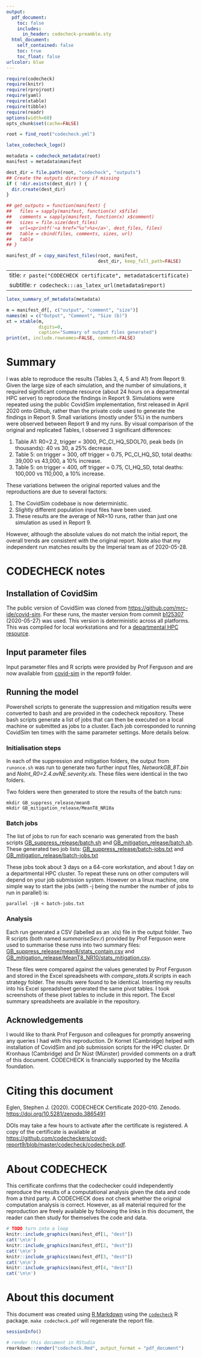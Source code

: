 ```yaml
---
output:
  pdf_document:
    toc: false
    includes:
      in_header: codecheck-preamble.sty
  html_document:
    self_contained: false
    toc: true
    toc_float: false
urlcolor: blue
---
```


```r
require(codecheck)
require(knitr)
require(rprojroot)
require(yaml)
require(xtable)
require(tibble)
require(readr)
options(width=60)
opts_chunk$set(cache=FALSE)

root = find_root("codecheck.yml")
```

```r
latex_codecheck_logo()
```

```r
metadata = codecheck_metadata(root)
manifest = metadata$manifest

dest_dir = file.path(root, "codecheck", "outputs")
## Create the outputs directory if missing
if ( !dir.exists(dest_dir) ) {
  dir.create(dest_dir)
}

## get_outputs = function(manifest) {
##   files = sapply(manifest, function(x) x$file)
##   comments = sapply(manifest, function(x) x$comment)
##   sizes = file.size(dest_files)
##   url=sprintf('<a href="%s">%s</a>', dest_files, files)
##   table = cbind(files, comments, sizes, url)
##   table
## }

manifest_df = copy_manifest_files(root, manifest,
                                  dest_dir, keep_full_path=FALSE)
```

---
title: `r paste("CODECHECK certificate", metadata$certificate)`
subtitle: `r codecheck:::as_latex_url(metadata$report)`
---

```r
latex_summary_of_metadata(metadata)
```

```r
m = manifest_df[, c("output", "comment", "size")]
names(m) = c("Output", "Comment", "Size (b)")
xt = xtable(m,
            digits=0,
            caption="Summary of output files generated")
print(xt, include.rownames=FALSE, comment=FALSE)
```


\clearpage
# Summary
I was able to reproduce the results (Tables 3, 4, 5 and A1) from
Report 9.  Given the large size of each simulation, and the number of
simulations, it required significant compute resource (about 24 hours
on a departmental HPC server) to reproduce the findings in Report 9.
Simulations were repeated using the public CovidSim implementation,
first released in April 2020 onto Github, rather than the private code
used to generate the findings in Report 9.  Small variations
(mostly under 5\%) in the numbers were observed between Report 9 and my
runs.  By visual comparison of the original and replicated Tables, I
observed 3 significant differences:


1. Table A1: R0=2.2, trigger = 3000, PC_CI_HQ_SDOL70, peak
   beds (in thousands): 40 vs 30, a 25% decrease.
2. Table 5: on trigger = 300, off trigger = 0.75, PC_CI_HQ_SD,
   total deaths: 39,000 vs 43,000, a 10% increase.
3. Table 5: on trigger = 400, off trigger = 0.75, CI_HQ_SD,
   total deaths: 100,000 vs 110,000, a 10% increase.
   

These variations between the original reported values and the
reproductions are due to several factors:

1. The CovidSim codebase is now deterministic.
2. Slightly different population input files have been used.
3. These results are the average of NR=10 runs, rather than just one
   simulation as used in Report 9.

However, although the absolute values do not match the initial report,
the overall trends are consistent with the original report.  Note also
that my independent run matches results by the Imperial team as of
2020-05-28.

# CODECHECK notes

## Installation of CovidSim

The public version of CovidSim was cloned from
<https://github.com/mrc-ide/covid-sim>.  For these runs, the master
version from commit [b125307](https://github.com/mrc-ide/covid-sim/commit/b125307e13d0a5226bff78b472b61a51516064e7) (2020-05-27) was used.  This version is
deterministic across all platforms.  This was compiled for local
workstations and for a [departmental HPC resource](https://www.maths.cam.ac.uk/computing/faculty-hpc-system-fawcett).


## Input parameter files

Input parameter files and R scripts were provided by Prof Ferguson and
are now available from
[covid-sim](https://github.com/mrc-ide/covid-sim) in the report9
folder.

## Running the model

Powershell scripts to generate the suppression and mitigation results
were converted to bash and are provided in the codecheck repository.
These bash scripts generate a list of jobs that can then be executed
on a local machine or submitted as jobs to a cluster.  Each job
corresponded to running CovidSim ten times with the same parameter
settings.  More details below.

### Initialisation steps

In each of the suppression and mitigation folders, the output from
`runonce.sh` was run to generate two further input files,
*NetworkGB_8T.bin* and *NoInt_R0=2.4.avNE.severity.xls.* These files
were identical in the two folders.

Two folders were then generated to store the results of the batch runs:

```
mkdir GB_suppress_release/mean8
mkdir GB_mitigation_release/MeanT8_NR10a
```

### Batch jobs

The list of jobs to run for each scenario was generated from the bash
scripts
[GB_suppress_release/batch.sh](https://github.com/codecheckers/covid-report9/blob/master/GB_suppress_release/batch.sh)
and
[GB_mitigation_release/batch.sh](https://github.com/codecheckers/covid-report9/tree/master/GB_mitigation_release/batch.sh).  These generated two job lists: 
[GB_suppress_release/batch-jobs.txt](https://github.com/codecheckers/covid-report9/blob/master/GB_suppress_release/batch-jobs.txt)
and
[GB_mitigation_release/batch-jobs.txt](https://github.com/codecheckers/covid-report9/blob/master/GB_mitigation_release/batch-jobs.txt)

These jobs took about 3 days on a 64-core workstation, and about 1 day
on a departmental HPC cluster.  To repeat these runs on other
computers will depend on your job submission system.  However on a
linux machine, one simple way to start the jobs (with -j being the
number the number of jobs to run in parallel) is:

```
parallel -j8 < batch-jobs.txt
```


### Analysis

Each run generated a CSV (labelled as an .xls) file in the output
folder.  Two R scripts (both named _summariseSev.r_) provided by Prof
Ferguson were used to summarise these runs into two summary files:
[GB_suppress_release/mean8/stats_contain.csv](<https://github.com/codecheckers/covid-report9/blob/master/GB_suppress_release/mean8/stats_contain.csv>)
and
[GB_mitigation_release/MeanT8_NR10/stats_mitigation.csv](https://github.com/codecheckers/covid-report9/blob/master/GB_mitigation_release/MeanT8_NR10/stats_mitigation.csv).

These files were compared against the values generated by Prof
Ferguson and stored in the Excel spreadsheets with *compare_stats.R*
scripts in each strategy folder.  The results were found to be
identical.  Inserting my results into his Excel spreadsheet generated
the same pivot tables.  I took screenshots of these pivot tables to
include in this report.  The Excel summary spreadsheets are available
in the repository.


## Acknowledgements

I would like to thank Prof Ferguson and colleagues for promptly
answering any queries I had with this reproduction.  Dr Kornet
(Cambridge) helped with installation of CovidSim and job submission
scripts for the HPC cluster.  Dr Kronhaus (Cambridge) and Dr Nüst
(Münster) provided comments on a draft of this document.  CODECHECK is
financially supported by the Mozilla foundation.


# Citing this document

Eglen, Stephen J. (2020). CODECHECK Certificate
2020-010. Zenodo. <https://doi.org/10.5281/zenodo.3865491>

DOIs may take a few hours to activate after the certificate is
registered.  A copy of the certificate is available at
<https://github.com/codecheckers/covid-report9/blob/master/codecheck/codecheck.pdf>.


# About CODECHECK

This certificate confirms that the codechecker could independently
reproduce the results of a computational analysis given the data and
code from a third party.  A CODECHECK does not check whether the
original computation analysis is correct.  However, as all material
required for the reproduction are freely available by following the
links in this document, the reader can then study for themselves the
code and data.

\setcounter{table}{0}
\setcounter{figure}{0}
\captionsetup[table]{labelformat=addC}
\captionsetup[figure]{labelformat=addC}

\clearpage

```r
# TODO turn into a loop 
knitr::include_graphics(manifest_df[1, "dest"])
cat('\n\n')
knitr::include_graphics(manifest_df[2, "dest"])
cat('\n\n')
knitr::include_graphics(manifest_df[3, "dest"])
cat('\n\n')
knitr::include_graphics(manifest_df[4, "dest"])
cat('\n\n')
```

\clearpage
# About this document

This document was created using [R Markdown](https://rmarkdown.rstudio.com/) using the [`codecheck`](https://github.com/codecheckers/codecheck) R package.
`make codecheck.pdf` will regenerate the report file.

```r
sessionInfo()
```

```r
# render this document in RStudio
rmarkdown::render("codecheck.Rmd", output_format = "pdf_document") 
```
